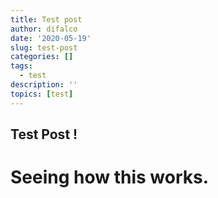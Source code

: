 ```yaml
---
title: Test post
author: difalco
date: '2020-05-19'
slug: test-post
categories: []
tags:
  - test
description: ''
topics: [test]
---
```


## Test Post !
# Seeing how this works. 